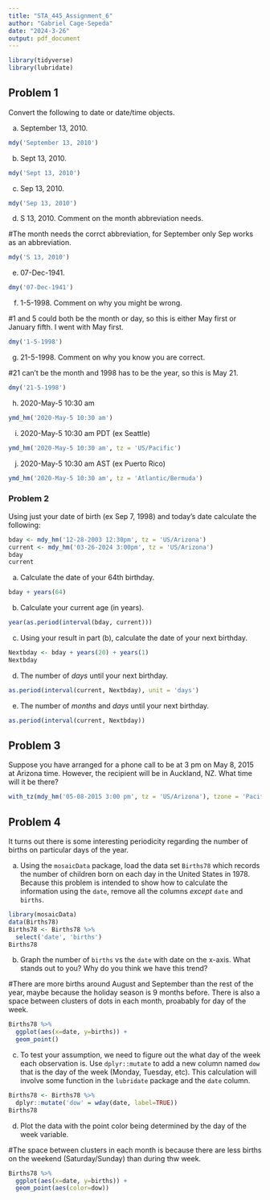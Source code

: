 ---
title: "STA_445_Assignment_6"
author: "Gabriel Cage-Sepeda"
date: "2024-3-26"
output: pdf_document
---

```{r message=FALSE, warning=FALSE}
library(tidyverse)
library(lubridate)
```

## Problem 1
Convert the following to date or date/time objects.

a. September 13, 2010.

```{r}
mdy('September 13, 2010')
```

b. Sept 13, 2010.

```{r}
mdy('Sept 13, 2010')
```

c. Sep 13, 2010.

```{r}
mdy('Sep 13, 2010')
```

d. S 13, 2010. Comment on the month abbreviation needs.

#The month needs the corrct abbreviation, for September only Sep works as an abbreviation.

```{r}
mdy('S 13, 2010')
```

e. 07-Dec-1941.

```{r}
dmy('07-Dec-1941')
```

f. 1-5-1998. Comment on why you might be wrong.

#1 and 5 could both be the month or day, so this is either May first or January fifth. I went with May first.

```{r}
dmy('1-5-1998')
```

g. 21-5-1998. Comment on why you know you are correct.

#21 can't be the month and 1998 has to be the year, so this is May 21.

```{r}
dmy('21-5-1998')
```

h. 2020-May-5 10:30 am

```{r}
ymd_hm('2020-May-5 10:30 am')
```

i. 2020-May-5 10:30 am PDT (ex Seattle)

```{r}
ymd_hm('2020-May-5 10:30 am', tz = 'US/Pacific')
```

j. 2020-May-5 10:30 am AST (ex Puerto Rico)

```{r}
ymd_hm('2020-May-5 10:30 am', tz = 'Atlantic/Bermuda')
```

### Problem 2

Using just your date of birth (ex Sep 7, 1998) and today's date calculate the following:

```{r}
bday <- mdy_hm('12-28-2003 12:30pm', tz = 'US/Arizona')
current <- mdy_hm('03-26-2024 3:00pm', tz = 'US/Arizona')
bday
current
```

a. Calculate the date of your 64th birthday.

```{r}
bday + years(64)
```

b. Calculate your current age (in years).

```{r}
year(as.period(interval(bday, current)))
```

c. Using your result in part (b), calculate the date of your next birthday.

```{r}
Nextbday <- bday + years(20) + years(1)
Nextbday
```

d. The number of _days_ until your next birthday.

```{r}
as.period(interval(current, Nextbday), unit = 'days')
```

e. The number of _months_ and _days_ until your next birthday.

```{r}
as.period(interval(current, Nextbday))
```

## Problem 3

Suppose you have arranged for a phone call to be at 3 pm on May 8, 2015 at Arizona time. However, the recipient will be in Auckland, NZ. What time will it be there? 

```{r}
with_tz(mdy_hm('05-08-2015 3:00 pm', tz = 'US/Arizona'), tzone = 'Pacific/Auckland')
```

## Problem 4

It turns out there is some interesting periodicity regarding the number of births on particular days of the year.

a. Using the `mosaicData` package, load the data set `Births78` which records the number of children born on each day in the United States in 1978. Because this problem is intended to show how to calculate the information using the `date`, remove all the columns *except* `date` and `births`. 

```{r warning=FALSE}
library(mosaicData)
data(Births78)
Births78 <- Births78 %>%
  select('date', 'births')
Births78
```

b. Graph the number of `births` vs the `date` with date on the x-axis. What stands out to you? Why do you think we have this trend?

#There are more births around August and September than the rest of the year, maybe because the holiday season is 9 months before. There is also a space between clusters of dots in each month, proabably for day of the week.

```{r}
Births78 %>%
  ggplot(aes(x=date, y=births)) +
  geom_point()
```

c. To test your assumption, we need to figure out the what day of the week each observation is. Use `dplyr::mutate` to add a new column named `dow` that is the day of the week (Monday, Tuesday, etc). This calculation will involve some function in the `lubridate` package and the `date` column.

```{r}
Births78 <- Births78 %>%
  dplyr::mutate('dow' = wday(date, label=TRUE))
Births78
```

d. Plot the data with the point color being determined by the day of the week variable.

#The space between clusters in each month is because there are less births on the weekend (Saturday/Sunday) than during thw week.

```{r}
Births78 %>%
  ggplot(aes(x=date, y=births)) +
  geom_point(aes(color=dow))
```
